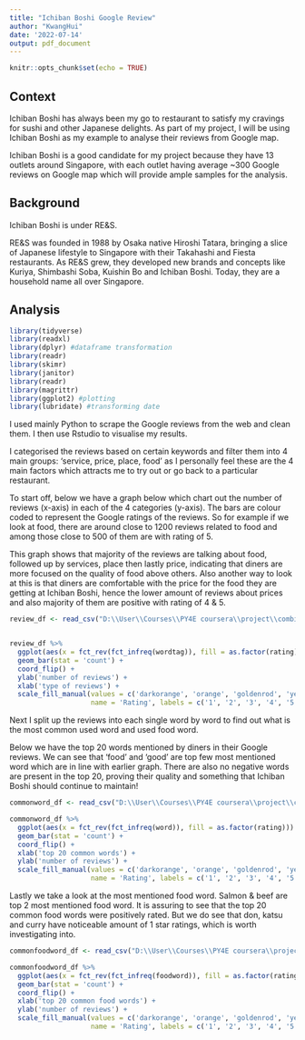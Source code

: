 ```yaml
---
title: "Ichiban Boshi Google Review"
author: "KwangHui"
date: '2022-07-14'
output: pdf_document
---
```


```r
knitr::opts_chunk$set(echo = TRUE)
```

## Context
Ichiban Boshi has always been my go to restaurant to satisfy my cravings for sushi and other Japanese delights. As part of my project, I will be using Ichiban Boshi as my example to analyse their reviews from Google map.  

Ichiban Boshi is a good candidate for my project because they have 13 outlets around Singapore, with each outlet having average ~300 Google reviews on Google map which will provide ample samples for the analysis. 

## Background
Ichiban Boshi is under RE&S.  

RE&S was founded in 1988 by Osaka native Hiroshi Tatara, bringing a slice of Japanese lifestyle to Singapore with their Takahashi and Fiesta restaurants. As RE&S grew, they developed new brands and concepts like Kuriya, Shimbashi Soba, Kuishin Bo and Ichiban Boshi. Today, they are a household name all over Singapore.

## Analysis
```r
library(tidyverse)
library(readxl)
library(dplyr) #dataframe transformation
library(readr)
library(skimr)
library(janitor)
library(readr)
library(magrittr)
library(ggplot2) #plotting
library(lubridate) #transforming date
```


I used mainly Python to scrape the Google reviews from the web and clean them. I then use Rstudio to visualise my results.

I categorised the reviews based on certain keywords and filter them into 4 main groups: 'service, price, place, food' as I personally feel these are the 4 main factors which attracts me to try out or go back to a particular restaurant.
\linebreak
\linebreak
\linebreak
\linebreak
\linebreak
\linebreak
\linebreak
\linebreak
\linebreak
\linebreak
\linebreak
\linebreak
\linebreak
\linebreak
\linebreak

To start off, below we have a graph below which chart out the number of reviews (x-axis) in each of the 4 categories (y-axis). The bars are colour coded to represent the Google ratings of the reviews. So for example if we look at food, there are around close to 1200 reviews related to food and among those close to 500 of them are with rating of 5.

This graph shows that majority of the reviews are talking about food, followed up by services, place then lastly price, indicating that diners are more focused on the quality of food above others. Also another way to look at this is that diners are comfortable with the price for the food they are getting at Ichiban Boshi, hence the lower amount of reviews about prices and also majority of them are positive with rating of 4 & 5.

```r
review_df <- read_csv("D:\\User\\Courses\\PY4E coursera\\project\\combinedf.csv")


review_df %>%
  ggplot(aes(x = fct_rev(fct_infreq(wordtag)), fill = as.factor(rating))) +
  geom_bar(stat = 'count') +
  coord_flip() +
  ylab('number of reviews') +
  xlab('type of reviews') +
  scale_fill_manual(values = c('darkorange', 'orange', 'goldenrod', 'yellow3', 'yellowgreen'), 
                    name = 'Rating', labels = c('1', '2', '3', '4', '5'))
```
\linebreak
\linebreak
\linebreak
\linebreak
\linebreak
\linebreak
\linebreak
\linebreak
\linebreak
\linebreak
\linebreak
\linebreak
\linebreak
\linebreak
\linebreak
\linebreak
\linebreak



Next I split up the reviews into each single word by word to find out what is the most common used word and used food word.

Below we have the top 20 words mentioned by diners in their Google reviews. We can see that 'food' and 'good' are top few most mentioned word which are in line with earlier graph. There are also no negative words are present in the top 20, proving their quality and something that Ichiban Boshi should continue to maintain!

```r

commonword_df <- read_csv("D:\\User\\Courses\\PY4E coursera\\project\\commonworddf.csv")

commonword_df %>%
  ggplot(aes(x = fct_rev(fct_infreq(word)), fill = as.factor(rating))) +
  geom_bar(stat = 'count') +
  coord_flip() +
  xlab('top 20 common words') +
  ylab('number of reviews') +
  scale_fill_manual(values = c('darkorange', 'orange', 'goldenrod', 'yellow3', 'yellowgreen'), 
                    name = 'Rating', labels = c('1', '2', '3', '4', '5'))
```
\linebreak
\linebreak
\linebreak
\linebreak
\linebreak
\linebreak
\linebreak
\linebreak
\linebreak
\linebreak
\linebreak
\linebreak
\linebreak
\linebreak
\linebreak
\linebreak
\linebreak
\linebreak
\linebreak

Lastly we take a look at the most mentioned food word. Salmon & beef are top 2 most mentioned food word. It is assuring to see that the top 20 common food words were positively rated. But we do see that don, katsu and curry have noticeable amount of 1 star ratings, which is worth investigating into. 

```r

commonfoodword_df <- read_csv("D:\\User\\Courses\\PY4E coursera\\project\\commonfoodworddf.csv")

commonfoodword_df %>%
  ggplot(aes(x = fct_rev(fct_infreq(foodword)), fill = as.factor(rating))) +
  geom_bar(stat = 'count') +
  coord_flip() +
  xlab('top 20 common food words') +
  ylab('number of reviews') +
  scale_fill_manual(values = c('darkorange', 'orange', 'goldenrod', 'yellow3', 'yellowgreen'), 
                    name = 'Rating', labels = c('1', '2', '3', '4', '5'))
```

